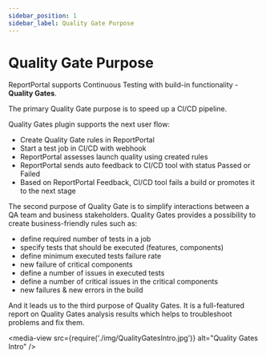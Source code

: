 ```yaml
---
sidebar_position: 1
sidebar_label: Quality Gate Purpose
---
```


# Quality Gate Purpose

ReportPortal supports Continuous Testing with build-in functionality - **Quality Gates**.

The primary Quality Gate purpose is to speed up a CI/CD pipeline.

Quality Gates plugin supports the next user flow:
* Create Quality Gate rules in ReportPortal
* Start a test job in CI/CD with webhook
* ReportPortal assesses launch quality using created rules
* ReportPortal sends auto feedback to CI/CD tool with status Passed or Failed
* Based on ReportPortal Feedback, CI/CD tool fails a build or promotes it to the next stage

The second purpose of Quality Gate is to simplify interactions between a QA team and business stakeholders. Quality Gates provides a possibility to create business-friendly rules such as:
* define required number of tests in a job
* specify tests that should be executed (features, components)
* define minimum executed tests failure rate
* new failure of critical components
* define a number of issues in executed tests
* define a number of critical issues in the critical components
* new failures & new errors in the build

And it leads us to the third purpose of Quality Gates. It is a full-featured report on Quality Gates analysis results which helps to troubleshoot problems and fix them.

<media-view src={require('./img/QualityGatesIntro.jpg')} alt="Quality Gates Intro" />

